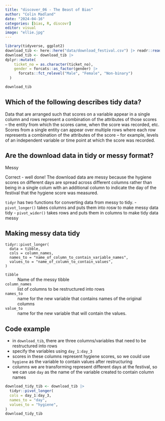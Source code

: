 ```yaml
---
title: "discover_06 - The Beast of Bias"
author: "Colin Madland"
date: "2024-04-16"
categories: [bias, R, discovr]
editor: visual
image: "ellie.jpg"
---
```


```r
library(tidyverse, ggplot2)
download_tib <- here::here("data/download_festival.csv") |> readr::read_csv()
download_tib <- download_tib |> 
dplyr::mutate(
    ticket_no = as.character(ticket_no),
    gender = forcats::as_factor(gender) |>
      forcats::fct_relevel("Male", "Female", "Non-binary")
  )
```
```r
download_tib
```

::: {.callout-important collapse="true"}
## Which of the following describes tidy data?

Data that are arranged such that scores on a variable appear in a single column and rows represent a combination of the attributes of those scores – the entity from which the scores came, when the score was recorded, etc. Scores from a single entity can appear over multiple rows where each row represents a combination of the attributes of the score – for example, levels of an independent variable or time point at which the score was recorded.
:::

::: {.callout-important collapse="true"}
## Are the download data in tidy or messy format?
Messy

Correct - well done! The download data are messy because the hygiene scores on different days are spread across different columns rather than being in a single colum with an additional column to indicate the day of the festival that the hygiene score was measured.
:::

`tidyr` has two functions for converting data from messy to tidy.
- `pivot_longer()` takes columns and puts them into rosw to make messy data tidy
- `pivot_wider()` takes rows and puts them in columns to make tidy data messy

## Making messy data tidy

```
tidyr::pivot_longer(
  data = tibble,
  cols = column_names,
  names_to = "name_of_column_to_contain_variable_names",
  values_to = "name_of_column_to_contain_values",
)
```

`tibble`
:  Name of the messy tibble

`column_names`
:  list of columns to be restructured into rows

`names_to`
:  name for the new variable that contains names of the original columns

`value_to`
: name for the new variable that will contain the values.

## Code example

- in `download_tib`, there are three columns/variables that need to be restructured into rows
- specify the variables using `day_1:day_3`
- scores in these columns represent hygiene scores, so we could use `hygiene` as the variable to contain values after restructuring
- columns we are transforming represent different days at the festival, so we can use `day` as the name of the variable created to contain column names

```r
download_tidy_tib <- download_tib |> 
  tidyr::pivot_longer(
  cols = day_1:day_3,
  names_to = "day",
  values_to = "hygiene",
)
download_tidy_tib
```
